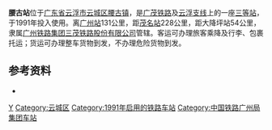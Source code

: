 {{Infobox China railway station
|车站名称=腰古站
|图片=
|图片介绍=
|车站拼音={{lang|la|Yāo Gǔ Zhàn}}
|英文名称={{lang|en|Yaogu Railway Station}}
|车站代码=24128<ref>{{cite book|title=中华人民共和国铁路车站代码（GB/T 10302-2010）|publisher=中国标准出版社|year=2010|isbn=155066140495|ignore-isbn-error=true|pages=44}}</ref>
|电报码 = AGQ<ref>{{cite book|author=铁道部电子计算技术中心, 铁道部运输局|title=铁路车站站名代码表：TMIS使用|publisher=中国铁道出版社|location=北京|year=1998|isbn=9787113030995|pages=44}}</ref><ref>{{cite book|author=[[中华人民共和国铁道部|中华人民共和国铁道部]]|title=铁路电报站名略号（2012）|publisher=中国铁道出版社|location=北京|year=2012|unified=15113·3468|pages=155}}</ref>
|拼音码 = YGU
|车站类型=客运、货运
|车站位置={{CHN}}[[广东省|广东省]][[云浮市|云浮市]][[云城区|云城区]][[腰古镇|腰古镇]]
|坐标={{coord|22.890262|112.291757|display=inline,title}}
|归属=[[广州铁路集团|广州铁路集团]]
|使用状态=使用中
|线路=[[广茂铁路|广茂铁路]]、[[云浮支线|云浮支线]]
|车站等级=[[三等站_(中国大陆)|三等站]]
|月台数目=
|網站=
}}
'''腰古站'''位于[[广东省|广东省]][[云浮市|云浮市]][[云城区|云城区]][[腰古镇|腰古镇]]，是[[广茂铁路|广茂铁路]]及[[云浮支线|云浮支线]]上的一座[[三等站|三等站]]，于1991年投入使用。离[[广州站|广州站]]131公里，距[[茂名站|茂名站]]228公里，距大降坪站54公里，隶属[[广州铁路集团|广州铁路集团]][[三茂铁路股份有限公司|三茂铁路股份有限公司]]管辖。客运可办理旅客乘降及行李、包裹托运；货运可办理整车货物到发，不办理危险货物到发。

==参考资料==
{{reflist}}
*{{Citation 
|author =孙本祥
|year=2003年
|title=《中国铁路站名词典》
|publisher=中国铁道出版社
|isbn=7-113-03941-3
|page=469页
}}

{{广茂铁路}}
{{云浮支线}}
{{China-rail-stub}}

[[Category:云浮市铁路车站|Y]]
[[Category:云城区|Category:云城区]]
[[Category:1991年启用的铁路车站|Category:1991年启用的铁路车站]]
[[Category:中国铁路广州局集团车站|Category:中国铁路广州局集团车站]]